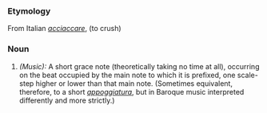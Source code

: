 ===Etymology===
From Italian ''[[acciaccare]]'', (to crush)
===Noun===
#''(Music):'' A short grace note (theoretically taking no time at all), occurring on the beat occupied by the main note to which it is prefixed, one scale-step higher or lower than that main note. (Sometimes equivalent, therefore, to a short ''[[appoggiatura]]'', but in Baroque music interpreted differently and more strictly.)
